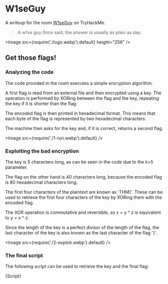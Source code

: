 
# W1seGuy

A writeup for the room [W1seGuy](https://tryhackme.com/r/room/w1seguy) on TryHackMe.

> A w1se guy 0nce said, the answer is usually as plain as day.

<Image src={require('./logo.webp').default} height="256" />

## Get those flags!

### Analyzing the code

The code provided in the room executes a simple encryption algorithm.

A first flag is read from an external file and then encrypted using a key.
The operation is performed by XORing between the flag and the key, repeating the key if it is shorter than the flag.

The encoded flag is then printed in hexadecimal format. This means that each byte of the flag is represented by two hexadecimal characters.

The machine then asks for the key and, if it is correct, returns a second flag.

<Image src={require('./1-run.webp').default} />

### Exploiting the bad encryption

The key is 5 characters long, as can be seen in the code due to the k=5 parameter.

The flag on the other hand is 40 characters long, because the encoded flag is 80 hexadecimal characters long.

The first four characters of the plaintext are known as 'THM\{'.
These can be used to retrieve the first four characters of the key by XORing them with the encoded flag.

The XOR operation is commutative and reversible, so x = y ^ z is equivalent to y = x ^ z.

Since the length of the key is a perfect divisor of the length of the flag, the last character of the key is also known as the last character of the flag '\}'.

<Image src={require('./2-exploit.webp').default} />

### The final script

The following script can be used to retrieve the key and the final flag:

<CodeBlock language="py">{Script}</CodeBlock>
